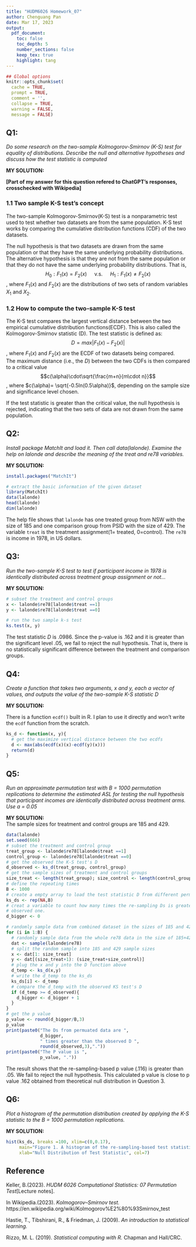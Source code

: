 ```yaml
---
title: "HUDM6026 Homework_07"
author: Chenguang Pan
date: Mar 17, 2023
output:
  pdf_document:
    toc: false
    toc_depth: 5
    number_sections: false
    keep_tex: true
    highlight: tang
---
```


```r
## Global options
knitr::opts_chunk$set(
  cache = TRUE,
  prompt = TRUE,
  comment = '',
  collapse = TRUE,
  warning = FALSE,
  message = FALSE)
```   

## Q1:
*Do some research on the two-sample Kolmogorov-Smirnov (K-S) test for equality of distributions. Describe the null and alternative hypotheses and discuss how the test statistic is computed*  
  
  
**MY SOLUTION:**    

**[Part of my answer for this question refered to ChatGPT's responses, crosschecked with Wikipedia]**   
   
### 1.1 Two sample K-S test's concept

The two-sample Kolmogorov-Smirnov(K-S) test is a nonparametric test used to test whether two datasets are from the same population. K-S test works by comparing the cumulative distribution functions (CDF) of the two datasets.

The null hypothesis is that two datasets are drawn from the same population or that they have the same underlying probability distributions. The alternative hypothesis is that they are not from the same population or that they do not have the same underlying probability distributions. That is, $$H_0: F_1(x)=F_2(x) \quad\text{ v.s. }\quad H_1: F_1(x)\neq F_2(x)$$, where $F_1(x)$ and $F_2(x)$ are the distributions of two sets of random variables $X_1$ and $X_2$.  

### 1.2 How to compute the two-sample K-S test  
The K-S test compares the largest vertical distance between the two empirical cumulative distribution functions(ECDF). This is also called the Kolmogorov-Smirnov statistic (D). The test statistic is defined as: $$D=max|F_1(x)-F_2(x)|$$, where $F_1(x)$ and $F_2(x)$ are the ECDF of two datasets being compared.   
The maximum distance (i.e., the $D$) between the two CDFs is then compared to a critical value $$c(\alpha)\cdot\sqrt{\frac{m+n}{m\cdot n}}$$, where $c(\alpha)= \sqrt{-0.5ln(0.5\alpha)}$, depending on the sample size and significance level chosen.



If the test statistic is greater than the critical value, the null hypothesis is rejected, indicating that the two sets of data are not drawn from the same population.  

## Q2:
*Install package MatchIt and load it. Then call data(lalonde). Examine the help on lalonde and describe the meaning of the treat and re78 variables.*  
  
  
**MY SOLUTION:**  
```r
install.packages("MatchIt")
```  
```r
# extract the basic information of the given dataset
library(MatchIt)
data(lalonde)
head(lalonde)
dim(lalonde)
```  
The help file shows that `lalonde` has one treated group from NSW with the size of 185 and one comparison group from PSID with the size of 429. The variable `treat` is the treatment assignment(1= treated, 0=control). The `re78` is income in 1978, in US dollars.  

## Q3:
*Run the two-sample K-S test to test if participant income in 1978 is identically distributed across treatment group assignment or not...*  
  
  
**MY SOLUTION:**  

```r
# subset the treatment and control groups
x <- lalonde$re78[lalonde$treat ==1]
y <- lalonde$re78[lalonde$treat ==0]

# run the two sample k-s test
ks.test(x, y)
```   
The test statistic $D$ is .0986. Since the p-value is .162 and it is greater than the significant level .05, we fail to reject the null hypothesis. That is, there is no statistically significant difference between the treatment and comparison groups.  

## Q4:
*Create a function that takes two arguments, x and y, each a vector of values, and outputs the value of the two-sample K-S statistic D*  
  
**MY SOLUTION:**   

There is a function `ecdf()` built in R. I plan to use it directly and won't write the `ecdf` function from the scratch.
```r
ks_d <- function(x, y){
  # get the maximize vertical distance between the two ecdfs
  d <- max(abs(ecdf(x)(x)-ecdf(y)(x)))
  return(d)
}
```  

## Q5:
*Run an approximate permutation test with B = 1000 permutation replications to determine the estimated ASL for testing the null hypothesis that participant incomes are identically distributed across treatment arms. Use a = 0.05*  
  
**MY SOLUTION:**   
The sample sizes for treatment and control groups are 185 and 429.
```r
data(lalonde)
set.seed(666)
# subset the treatment and control group
treat_group <- lalonde$re78[lalonde$treat ==1]
control_group <- lalonde$re78[lalonde$treat ==0]
# get the observed the K-S test's D
d_observed <- ks_d(treat_group, control_group)
# get the sample sizes of treatment and control groups
size_treat <- length(treat_group); size_control <- length(control_group)
# define the repeating times
B <- 1000
# create a empty array to load the test statistic D from different permutations
ks_ds <- rep(NA,B)
# creat a variable to count how many times the re-sampling Ds is greater than the 
# observed one.
d_bigger <- 0

# randomly sample data from combined dataset in the sizes of 185 and 429
for (i in 1:B) {
  # randomly sample data from the whole re78 data in the size of 185+429
  dat <- sample(lalonde$re78)
  # split the random sample into 185 and 429 sample sizes
  x <- dat[1: size_treat]
  y <- dat[(size_treat+1): (size_treat+size_control)]
  # plug the x and y into the D function above
  d_temp <- ks_d(x,y)
  # write the d_temp to the ks_ds
  ks_ds[i] <- d_temp
  # compare the d_temp with the observed KS test's D
  if (d_temp >= d_observed){
    d_bigger <- d_bigger + 1
  }
}
# get the p value
p_value <- round(d_bigger/B,3)
p_value
print(paste0("The Ds from permuated data are ", 
             d_bigger, 
             " times greater than the observed D ",
             round(d_observed,3),"."))
print(paste0("The P value is ", 
             p_value, "."))
```   
The result shows that the re-sampling-based p value (.116) is greater than .05. We fail to reject the null hypothesis. This calculated p value is close to p value .162 obtained from theoretical null distribution in Question 3.  


## Q6:
*Plot a histogram of the permutation distribution created by applying the K-S statistic to the B = 1000 permutation replications.*  
  
**MY SOLUTION:**   
```r
hist(ks_ds, breaks =100, xlim=c(0,0.17), 
     main="Figure 1. A histogram of the re-sampling-based test statistics",
     xlab="Null Distribution of Test Statistic", col=7)
```

## Reference  

Keller, B.(2023). *HUDM 6026 Computational Statistics: 07 Permutation Test*[Lecture notes].

In Wikipedia.(2023). *Kolmogorov–Smirnov test.* https://en.wikipedia.org/wiki/Kolmogorov%E2%80%93Smirnov_test

Hastie, T., Tibshirani, R., & Friedman, J. (2009). *An introduction to statistical learning.*

Rizzo, M. L. (2019). *Statistical computing with R.* Chapman and Hall/CRC.





